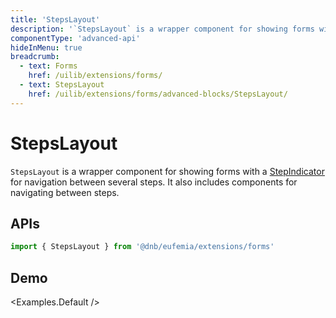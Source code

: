 ```yaml
---
title: 'StepsLayout'
description: '`StepsLayout` is a wrapper component for showing forms with a [StepIndicator](/uilib/components/step-indicator/) for navigation between several steps. It also includes components for navigating between steps.'
componentType: 'advanced-api'
hideInMenu: true
breadcrumb:
  - text: Forms
    href: /uilib/extensions/forms/
  - text: StepsLayout
    href: /uilib/extensions/forms/advanced-blocks/StepsLayout/
---
```



# StepsLayout

`StepsLayout` is a wrapper component for showing forms with a [StepIndicator](/uilib/components/step-indicator/) for navigation between several steps. It also includes components for navigating between steps.

## APIs

```jsx
import { StepsLayout } from '@dnb/eufemia/extensions/forms'
```

<ListStepsLayoutComponents />

## Demo

<Examples.Default />

